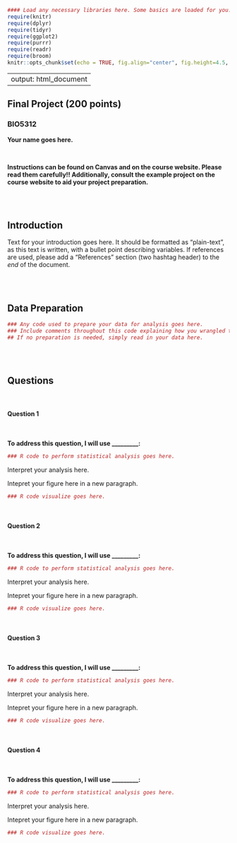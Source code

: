 ```r
#### Load any necessary libraries here. Some basics are loaded for you. ####
require(knitr)
require(dplyr)
require(tidyr)
require(ggplot2)
require(purrr)
require(readr)
require(broom)
knitr::opts_chunk$set(echo = TRUE, fig.align="center", fig.height=4.5, fig.width=4.5)
```
---
output: html_document
---

## Final Project (200 points)
### BIO5312

**Your name goes here.**

<br>

**Instructions can be found on Canvas and on the course website. Please read them carefully!! Additionally, consult the example project on the course website to aid your project preparation.**

<br><br>

## Introduction

Text for your introduction goes here. It should be formatted as "plain-text", as this text is written, with a bullet point describing variables. If references are used, please add a "References" section (two hashtag header) to the *end* of the document.

<br><br>

## Data Preparation

```r
### Any code used to prepare your data for analysis goes here.
### Include comments throughout this code explaining how you wrangled the data. Note that not every line needs a comment: Instead, each general task you perform (i.e. "extract from database") should have an associated comment.
## If no preparation is needed, simply read in your data here.
```

<br><br>

## Questions

<br>

#### Question 1

<br>

**To address this question, I will use _________:**

```r
### R code to perform statistical analysis goes here. 
```

Interpret your analysis here.

Intepret your figure here in a new paragraph.

```r
### R code visualize goes here.
```

<br>

#### Question 2

<br>

**To address this question, I will use _________:**


```r
### R code to perform statistical analysis goes here. 
```

Interpret your analysis here.

Intepret your figure here in a new paragraph.

```r
### R code visualize goes here.
```

<br>


#### Question 3 


<br>

**To address this question, I will use _________:**


```r
### R code to perform statistical analysis goes here. 
```

Interpret your analysis here.

Intepret your figure here in a new paragraph.

```r
### R code visualize goes here.
```

<br>

#### Question 4

<br>



**To address this question, I will use _________:**


```r
### R code to perform statistical analysis goes here. 
```

Interpret your analysis here.

Intepret your figure here in a new paragraph.

```r
### R code visualize goes here.
```

